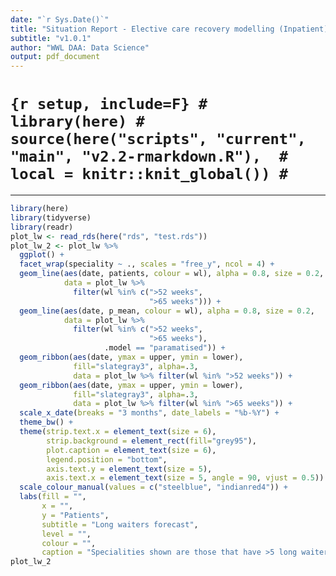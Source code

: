 ```yaml
---
date: "`r Sys.Date()`"
title: "Situation Report - Elective care recovery modelling (Inpatient)"
subtitle: "v1.0.1"
author: "WWL DAA: Data Science"
output: pdf_document
---
```


# ```{r setup, include=F}
# library(here)
# source(here("scripts", "current", "main", "v2.2-rmarkdown.R"), 
#        local = knitr::knit_global())
# ```

---
``` r
library(here)
library(tidyverse)
library(readr)
plot_lw <- read_rds(here("rds", "test.rds"))
plot_lw_2 <- plot_lw %>%
  ggplot() +
  facet_wrap(speciality ~ ., scales = "free_y", ncol = 4) +
  geom_line(aes(date, patients, colour = wl), alpha = 0.8, size = 0.2, 
            data = plot_lw %>% 
              filter(wl %in% c(">52 weeks", 
                               ">65 weeks"))) + 
  geom_line(aes(date, p_mean, colour = wl), alpha = 0.8, size = 0.2, 
            data = plot_lw %>% 
              filter(wl %in% c(">52 weeks", 
                               ">65 weeks"),
                     .model == "paramatised")) +
  geom_ribbon(aes(date, ymax = upper, ymin = lower),
              fill="slategray3", alpha=.3,
              data = plot_lw %>% filter(wl %in% ">52 weeks")) +
  geom_ribbon(aes(date, ymax = upper, ymin = lower),
              fill="slategray3", alpha=.3,
              data = plot_lw %>% filter(wl %in% ">65 weeks")) +
  scale_x_date(breaks = "3 months", date_labels = "%b-%Y") +
  theme_bw() +
  theme(strip.text.x = element_text(size = 6),
        strip.background = element_rect(fill="grey95"),
        plot.caption = element_text(size = 6),
        legend.position = "bottom",
        axis.text.y = element_text(size = 5),
        axis.text.x = element_text(size = 5, angle = 90, vjust = 0.5)) +
  scale_colour_manual(values = c("steelblue", "indianred4")) +
  labs(fill = "",
       x = "",
       y = "Patients",
       subtitle = "Long waiters forecast",
       level = "",
       colour = "",
       caption = "Specialities shown are those that have >5 long waiters at horizon start date")
plot_lw_2

```